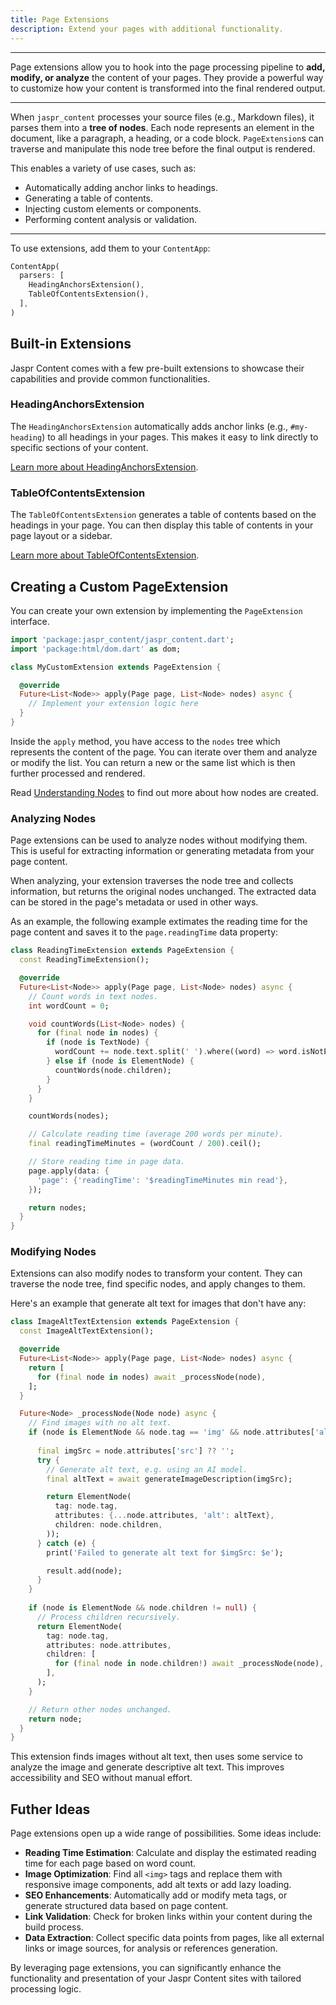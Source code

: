 ```yaml
---
title: Page Extensions
description: Extend your pages with additional functionality.
---
```


---

Page extensions allow you to hook into the page processing pipeline to **add, modify, or analyze** the content of your pages. They provide a powerful way to customize how your content is transformed into the final rendered output.

---

When `jaspr_content` processes your source files (e.g., Markdown files), it parses them into a **tree of nodes**. Each node represents an element in the document, like a paragraph, a heading, or a code block. `PageExtension`s can traverse and manipulate this node tree before the final output is rendered.

This enables a variety of use cases, such as:

- Automatically adding anchor links to headings.
- Generating a table of contents.
- Injecting custom elements or components.
- Performing content analysis or validation.

---

To use extensions, add them to your `ContentApp`:

```dart
ContentApp(
  parsers: [
    HeadingAnchorsExtension(),
    TableOfContentsExtension(),
  ],
)
```

## Built-in Extensions

Jaspr Content comes with a few pre-built extensions to showcase their capabilities and provide common functionalities.

### HeadingAnchorsExtension

The `HeadingAnchorsExtension` automatically adds anchor links (e.g., `#my-heading`) to all headings in your pages. This makes it easy to link directly to specific sections of your content.

[Learn more about HeadingAnchorsExtension](/content/extensions/heading_anchors).

### TableOfContentsExtension

The `TableOfContentsExtension` generates a table of contents based on the headings in your page. You can then display this table of contents in your page layout or a sidebar.

[Learn more about TableOfContentsExtension](/content/extensions/table_of_contents).

## Creating a Custom PageExtension

You can create your own extension by implementing the `PageExtension` interface.

```dart
import 'package:jaspr_content/jaspr_content.dart';
import 'package:html/dom.dart' as dom;

class MyCustomExtension extends PageExtension {

  @override
  Future<List<Node>> apply(Page page, List<Node> nodes) async {
    // Implement your extension logic here
  }
}
```

Inside the `apply` method, you have access to the `nodes` tree which represents the content of the page. You can iterate over them and analyze or modify the list. You can return a new or the same list which is then further processed and rendered.

Read [Understanding Nodes](/content/concepts/page_parsing#understanding-nodes) to find out more about how nodes are created.

### Analyzing Nodes

Page extensions can be used to analyze nodes without modifying them. This is useful for extracting information or generating metadata from your page content.

When analyzing, your extension traverses the node tree and collects information, but returns the original nodes unchanged. The extracted data can be stored in the page's metadata or used in other ways.

As an example, the following example extimates the reading time for the page content and saves it to the `page.readingTime` data property:

```dart
class ReadingTimeExtension extends PageExtension {
  const ReadingTimeExtension();

  @override
  Future<List<Node>> apply(Page page, List<Node> nodes) async {
    // Count words in text nodes.
    int wordCount = 0;

    void countWords(List<Node> nodes) {
      for (final node in nodes) {
        if (node is TextNode) {
          wordCount += node.text.split(' ').where((word) => word.isNotEmpty).length;
        } else if (node is ElementNode) {
          countWords(node.children);
        }
      }
    }

    countWords(nodes);

    // Calculate reading time (average 200 words per minute).
    final readingTimeMinutes = (wordCount / 200).ceil();

    // Store reading time in page data.
    page.apply(data: {
      'page': {'readingTime': '$readingTimeMinutes min read'},
    });

    return nodes;
  }
}
```

### Modifying Nodes

Extensions can also modify nodes to transform your content. They can traverse the node tree, find specific nodes, and apply changes to them.

Here's an example that generate alt text for images that don't have any:

```dart
class ImageAltTextExtension extends PageExtension {
  const ImageAltTextExtension();

  @override
  Future<List<Node>> apply(Page page, List<Node> nodes) async {
    return [
      for (final node in nodes) await _processNode(node),
    ];
  }

  Future<Node> _processNode(Node node) async {
    // Find images with no alt text.
    if (node is ElementNode && node.tag == 'img' && node.attributes['alt'] == null) {       
      
      final imgSrc = node.attributes['src'] ?? '';
      try {
        // Generate alt text, e.g. using an AI model.
        final altText = await generateImageDescription(imgSrc);

        return ElementNode(
          tag: node.tag,
          attributes: {...node.attributes, 'alt': altText},
          children: node.children,
        ));
      } catch (e) {
        print('Failed to generate alt text for $imgSrc: $e');

        result.add(node);
      }
    }
    
    if (node is ElementNode && node.children != null) {
      // Process children recursively.
      return ElementNode(
        tag: node.tag,
        attributes: node.attributes,
        children: [
          for (final node in node.children!) await _processNode(node),
        ],
      );
    }

    // Return other nodes unchanged.
    return node;
  }
}
```

This extension finds images without alt text, then uses some service to analyze the image and generate descriptive alt text. This improves accessibility and SEO without manual effort.

## Futher Ideas

Page extensions open up a wide range of possibilities. Some ideas include:

- **Reading Time Estimation**: Calculate and display the estimated reading time for each page based on word count.
- **Image Optimization**: Find all `<img>` tags and replace them with responsive image components, add alt texts or add lazy loading.
- **SEO Enhancements**: Automatically add or modify meta tags, or generate structured data based on page content.
- **Link Validation**: Check for broken links within your content during the build process.
- **Data Extraction**: Collect specific data points from pages, like all external links or image sources, for analysis or references generation.

By leveraging page extensions, you can significantly enhance the functionality and presentation of your Jaspr Content sites with tailored processing logic.
